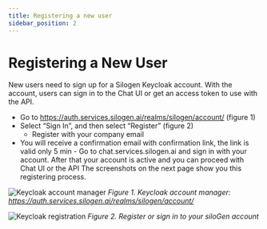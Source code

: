 ```yaml
---
title: Registering a new user
sidebar_position: 2
---
```


# Registering a New User

New users need to sign up for a Silogen Keycloak account. With the account, users can sign in to the Chat UI or get an access token to use with the API.

- Go to https://auth.services.silogen.ai/realms/silogen/account/ (figure 1)
- Select “Sign In”, and then select “Register” (figure 2)
  - Register with your company email
- You will receive a confirmation email with confirmation link, the link is valid only 5 min - Go to chat.services.silogen.ai and sign in with your account. After that your account is active and you can proceed with Chat UI or the API
  The screenshots on the next page show you this registering process.

![Keycloak account manager](/img/keycloak-account-manager.png)
_Figure 1. Keycloak account manager: https://auth.services.silogen.ai/realms/silogen/account/_

![Keycloak registration](/img/register-or-login.png)
_Figure 2. Register or sign in to your siloGen account_
